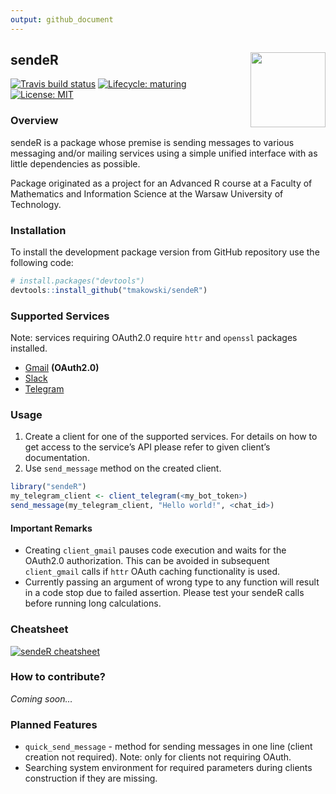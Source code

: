 ```yaml
---
output: github_document
---
```


<!-- README.md is generated from README.Rmd. Please edit that file -->


## sendeR <img src="logo.png" align="right" width="120" />
<!-- badges: start -->
  [![Travis build status](https://travis-ci.com/tmakowski/sendeR.svg?branch=master)](https://travis-ci.com/tmakowski/sendeR)
  [![Lifecycle: maturing](https://img.shields.io/badge/lifecycle-maturing-blue.svg)](https://www.tidyverse.org/lifecycle/#maturing)
  [![License: MIT](https://img.shields.io/badge/License-MIT-yellow.svg)](https://opensource.org/licenses/MIT)
<!-- badges: end -->


### Overview
sendeR is a package whose premise is sending messages to various messaging and/or mailing services using a simple unified interface with as little dependencies as possible.

Package originated as a project for an Advanced R course at a Faculty of Mathematics and Information Science at the Warsaw University of Technology.


### Installation
To install the development package version from GitHub repository use the following code:
```r
# install.packages("devtools")
devtools::install_github("tmakowski/sendeR")
```


### Supported Services
Note: services requiring OAuth2.0 require `httr` and `openssl` packages installed.

 - [Gmail](https://gmail.com) **(OAuth2.0)**
 - [Slack](https://slack.com)
 - [Telegram](https://telegram.org/)


### Usage
1. Create a client for one of the supported services. For details on how to get access to the service's API please refer to given client's documentation.
1. Use `send_message` method on the created client.

```r
library("sendeR")
my_telegram_client <- client_telegram(<my_bot_token>)
send_message(my_telegram_client, "Hello world!", <chat_id>)
```

#### Important Remarks
 - Creating `client_gmail` pauses code execution and waits for the OAuth2.0 authorization. This can be avoided in subsequent `client_gmail` calls if `httr` OAuth caching functionality is used.
 - Currently passing an argument of wrong type to any function will result in a code stop due to failed assertion. Please test your sendeR calls before running long calculations.


### Cheatsheet
[![sendeR cheatsheet](cheatsheet/sendeR_cheatsheet.png)](cheatsheet/sendeR_cheatsheet.png)


### How to contribute?
*Coming soon...*


### Planned Features
- `quick_send_message` - method for sending messages in one line (client creation not required). Note: only for clients not requiring OAuth.
- Searching system environment for required parameters during clients construction if they are missing.
